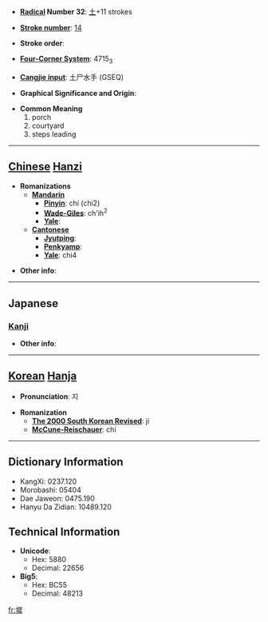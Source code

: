 * '''[[Wiktionary:Chinese radical index| Radical]] Number 32''': [[Wiktionary:Chinese radical index 土|土]]+11 strokes

* '''[[Wiktionary:Chinese total strokes index|Stroke number]]''': [[Wiktionary:Chinese total strokes index 14|14]]

* '''Stroke order''': 

* '''[[Wiktionary:Chinese four corner index|Four-Corner System]]''': 4715<sub>3</sub>

* '''[[Wiktionary:Chinese Cangjie index|Cangjie input]]''': 土尸水手 (GSEQ)

* '''Graphical Significance and Origin''': 

* '''Common Meaning'''
*#porch
*# courtyard
*# steps leading


----

== [[Chinese]] [[Hanzi]] ==

* '''Romanizations'''
** '''[[Mandarin]]'''
*** '''[[Pinyin]]''': chí (chi2)
*** '''[[Wade-Giles]]''': ch'ih<sup>2</sup>
*** '''[[Yale]]''': 
** '''[[Cantonese]]'''
*** '''[[Jyutping]]''':
*** '''[[Penkyamp]]''': 
*** '''[[Yale]]''': chi4

* '''Other info''': 

----

==Japanese==
===[[Kanji]]===
{{kanji|on readings=[[ち]] (chi), [[じ]] (ji)|kun readings=[[きざはし]] (kizahashi), [[す]] (su)}}

* '''Other info''':  

----

== [[Korean]] [[Hanja]] ==

* '''Pronunciation''': 지

* '''Romanization'''
** '''[[The 2000 South Korean Revised Romanization|The 2000 South Korean Revised]]''': ji
** '''[[McCune-Reischauer]]''': chi

----

== Dictionary Information ==

* KangXi: 0237.120
* Morobashi: 05404
* Dae Jaweon: 0475.190
* Hanyu Da Zidian: 10489.120

== Technical Information ==

* '''Unicode''':
** Hex: 5880
** Decimal: 22656
* '''Big5''':
** Hex: BC55
** Decimal: 48213

[[fr:墀]]